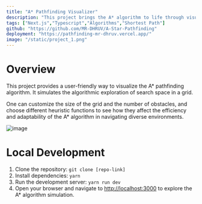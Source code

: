 ```yaml
---
title: "A* Pathfinding Visualizer"
description: "This project brings the A* algorithm to life through visual simulations, helping you see how it finds the shortest path in a graph or grid."
tags: ["Next.js","Typescript","Algorithms","Shortest Path"]
github: "https://github.com/MR-DHRUV/A-Star-Pathfinding"
deployment: "https://pathfinding-mr-dhruv.vercel.app/"
image: "/static/project_1.png"
---
```


# Overview
This project provides a user-friendly way to visualize the A* pathfinding algorithm. It simulates the algorithmic exploration of search space in a grid.

One can customize the size of the grid and the number of obstacles, and choose different heuristic functions to see
how they affect the efficiency and adaptability of the A* algorithm in navigating diverse environments.

![image](/static/pathfinding_demo.png)


# Local Development
1. Clone the repository: `git clone [repo-link]`
2. Install dependencies: `yarn`
3. Run the development server: `yarn run dev`
4. Open your browser and navigate to [http://localhost:3000](http://localhost:3000/) to explore the A* algorithm simulation.


